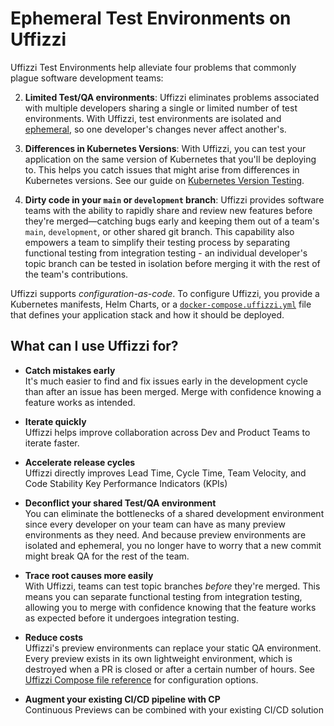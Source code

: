 # Ephemeral Test Environments on Uffizzi

Uffizzi Test Environments help alleviate four problems that commonly plague software development teams:  


2. **Limited Test/QA environments**: Uffizzi eliminates problems associated with multiple developers sharing a single or limited number of test environments. With Uffizzi, test environments are isolated and [ephemeral](/core-concepts/ephemeral-environments), so one developer's changes never affect another's.  

3. **Differences in Kubernetes Versions**: With Uffizzi, you can test your application on the same version of Kubernetes that you'll be deploying to. This helps you catch issues that might arise from differences in Kubernetes versions. See our guide on [Kubernetes Version Testing](https://github.com/UffizziCloud/quickstart-k8s-version-testing).  

4. **Dirty code in your `main` or `development` branch**: Uffizzi provides software teams with the ability to rapidly share and review new features before they're merged—catching bugs early and keeping them out of a team's `main`, `development`, or other shared git branch. This capability also empowers a team to simplify their testing process by separating functional testing from integration testing - an individual developer's topic branch can be tested in isolation before merging it with the rest of the team's contributions.

Uffizzi supports *configuration-as-code*. To configure Uffizzi, you provide a Kubernetes manifests, Helm Charts, or a [`docker-compose.uffizzi.yml`](/compose) file that defines your application stack and how it should be deployed.

## What can I use Uffizzi for?  

- **Catch mistakes early**  
It's much easier to find and fix issues early in the development cycle than after an issue has been merged. Merge with confidence knowing a feature works as intended.  

- **Iterate quickly**  
Uffizzi helps improve collaboration across Dev and Product Teams to iterate faster.  

- **Accelerate release cycles**  
Uffizzi directly improves Lead Time, Cycle Time, Team Velocity, and Code Stability Key Performance Indicators (KPIs) 

- **Deconflict your shared Test/QA environment**  
You can eliminate the bottlenecks of a shared development environment since every developer on your team can have as many preview environments as they need. And because preview environments are isolated and ephemeral, you no longer have to worry that a new commit might break QA for the rest of the team. 

- **Trace root causes more easily**  
With Uffizzi, teams can test topic branches *before* they're merged. This means you can separate functional testing from integration testing, allowing you to merge with confidence knowing that the feature works as expected before it undergoes integration testing.  

- **Reduce costs**  
Uffizzi's preview environments can replace your static QA environment. Every preview exists in its own lightweight environment, which is destroyed when a PR is closed or after a certain number of hours. See [Uffizzi Compose file reference](/compose/reference) for configuration options.

- **Augment your existing CI/CD pipeline with CP**  
Continuous Previews can be combined with your existing CI/CD solution 
